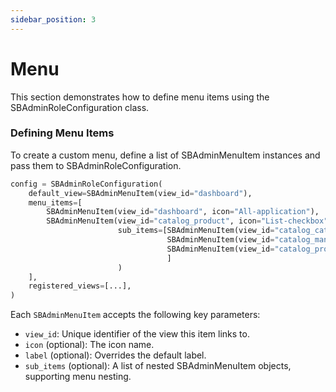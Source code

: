 ```yaml
---
sidebar_position: 3
---
```


# Menu
This section demonstrates how to define menu items using the SBAdminRoleConfiguration class.

### Defining Menu Items
To create a custom menu, define a list of SBAdminMenuItem instances and pass them to SBAdminRoleConfiguration.

```python title="sb_admin_configuration.py"
config = SBAdminRoleConfiguration(
    default_view=SBAdminMenuItem(view_id="dashboard"),
    menu_items=[
        SBAdminMenuItem(view_id="dashboard", icon="All-application"),
        SBAdminMenuItem(view_id="catalog_product", icon="List-checkbox", label="Catalog",
                        sub_items=[SBAdminMenuItem(view_id="catalog_category"),
                                   SBAdminMenuItem(view_id="catalog_manufacturer"),
                                   SBAdminMenuItem(view_id="catalog_product")
                                   ]
                        )
    ],
    registered_views=[...],
)
```

Each `SBAdminMenuItem` accepts the following key parameters:

- `view_id`: Unique identifier of the view this item links to.
- `icon` (optional): The icon name.
- `label` (optional): Overrides the default label.
- `sub_items` (optional): A list of nested SBAdminMenuItem objects, supporting menu nesting.
